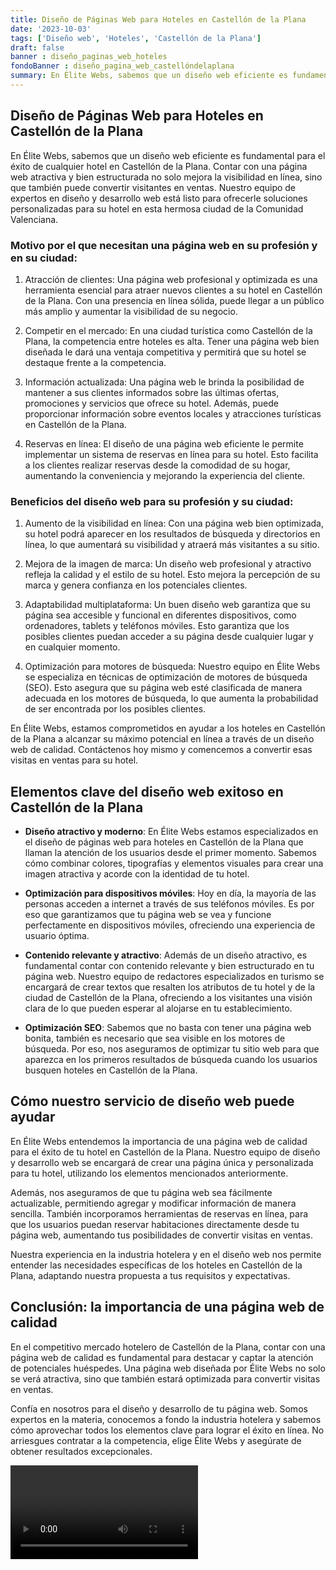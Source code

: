 ```yaml
---
title: Diseño de Páginas Web para Hoteles en Castellón de la Plana
date: '2023-10-03'
tags: ['Diseño web', 'Hoteles', 'Castellón de la Plana']
draft: false
banner : diseño_paginas_web_hoteles
fondoBanner : diseño_pagina_web_castellóndelaplana
summary: En Élite Webs, sabemos que un diseño web eficiente es fundamental para el éxito de cualquier hotel en Castellón de la Plana. Contar con una página web atractiva y bien estructurada no solo mejora la visibilidad en línea, sino que también puede convertir visitantes en ventas. Nuestro equipo de expertos en diseño y desarrollo web está listo para ofrecerle soluciones personalizadas para su hotel en esta hermosa ciudad de la Comunidad Valenciana.
---
```


## Diseño de Páginas Web para Hoteles en Castellón de la Plana

En Élite Webs, sabemos que un diseño web eficiente es fundamental para el éxito de cualquier hotel en Castellón de la Plana. Contar con una página web atractiva y bien estructurada no solo mejora la visibilidad en línea, sino que también puede convertir visitantes en ventas. Nuestro equipo de expertos en diseño y desarrollo web está listo para ofrecerle soluciones personalizadas para su hotel en esta hermosa ciudad de la Comunidad Valenciana.

### Motivo por el que necesitan una página web en su profesión y en su ciudad:

1. Atracción de clientes: Una página web profesional y optimizada es una herramienta esencial para atraer nuevos clientes a su hotel en Castellón de la Plana. Con una presencia en línea sólida, puede llegar a un público más amplio y aumentar la visibilidad de su negocio.

2. Competir en el mercado: En una ciudad turística como Castellón de la Plana, la competencia entre hoteles es alta. Tener una página web bien diseñada le dará una ventaja competitiva y permitirá que su hotel se destaque frente a la competencia.

3. Información actualizada: Una página web le brinda la posibilidad de mantener a sus clientes informados sobre las últimas ofertas, promociones y servicios que ofrece su hotel. Además, puede proporcionar información sobre eventos locales y atracciones turísticas en Castellón de la Plana.

4. Reservas en línea: El diseño de una página web eficiente le permite implementar un sistema de reservas en línea para su hotel. Esto facilita a los clientes realizar reservas desde la comodidad de su hogar, aumentando la conveniencia y mejorando la experiencia del cliente.

### Beneficios del diseño web para su profesión y su ciudad:

1. Aumento de la visibilidad en línea: Con una página web bien optimizada, su hotel podrá aparecer en los resultados de búsqueda y directorios en línea, lo que aumentará su visibilidad y atraerá más visitantes a su sitio.

2. Mejora de la imagen de marca: Un diseño web profesional y atractivo refleja la calidad y el estilo de su hotel. Esto mejora la percepción de su marca y genera confianza en los potenciales clientes.

3. Adaptabilidad multiplataforma: Un buen diseño web garantiza que su página sea accesible y funcional en diferentes dispositivos, como ordenadores, tablets y teléfonos móviles. Esto garantiza que los posibles clientes puedan acceder a su página desde cualquier lugar y en cualquier momento.

4. Optimización para motores de búsqueda: Nuestro equipo en Élite Webs se especializa en técnicas de optimización de motores de búsqueda (SEO). Esto asegura que su página web esté clasificada de manera adecuada en los motores de búsqueda, lo que aumenta la probabilidad de ser encontrada por los posibles clientes.

En Élite Webs, estamos comprometidos en ayudar a los hoteles en Castellón de la Plana a alcanzar su máximo potencial en línea a través de un diseño web de calidad. Contáctenos hoy mismo y comencemos a convertir esas visitas en ventas para su hotel.

<GifSeo />

<Cta />

## Elementos clave del diseño web exitoso en Castellón de la Plana

- **Diseño atractivo y moderno**: En Élite Webs estamos especializados en el diseño de páginas web para hoteles en Castellón de la Plana que llaman la atención de los usuarios desde el primer momento. Sabemos cómo combinar colores, tipografías y elementos visuales para crear una imagen atractiva y acorde con la identidad de tu hotel.

- **Optimización para dispositivos móviles**: Hoy en día, la mayoría de las personas acceden a internet a través de sus teléfonos móviles. Es por eso que garantizamos que tu página web se vea y funcione perfectamente en dispositivos móviles, ofreciendo una experiencia de usuario óptima.

- **Contenido relevante y atractivo**: Además de un diseño atractivo, es fundamental contar con contenido relevante y bien estructurado en tu página web. Nuestro equipo de redactores especializados en turismo se encargará de crear textos que resalten los atributos de tu hotel y de la ciudad de Castellón de la Plana, ofreciendo a los visitantes una visión clara de lo que pueden esperar al alojarse en tu establecimiento.

- **Optimización SEO**: Sabemos que no basta con tener una página web bonita, también es necesario que sea visible en los motores de búsqueda. Por eso, nos aseguramos de optimizar tu sitio web para que aparezca en los primeros resultados de búsqueda cuando los usuarios busquen hoteles en Castellón de la Plana.

## Cómo nuestro servicio de diseño web puede ayudar

En Élite Webs entendemos la importancia de una página web de calidad para el éxito de tu hotel en Castellón de la Plana. Nuestro equipo de diseño y desarrollo web se encargará de crear una página única y personalizada para tu hotel, utilizando los elementos mencionados anteriormente.

Además, nos aseguramos de que tu página web sea fácilmente actualizable, permitiendo agregar y modificar información de manera sencilla. También incorporamos herramientas de reservas en línea, para que los usuarios puedan reservar habitaciones directamente desde tu página web, aumentando tus posibilidades de convertir visitas en ventas.

Nuestra experiencia en la industria hotelera y en el diseño web nos permite entender las necesidades específicas de los hoteles en Castellón de la Plana, adaptando nuestra propuesta a tus requisitos y expectativas.

## Conclusión: la importancia de una página web de calidad

En el competitivo mercado hotelero de Castellón de la Plana, contar con una página web de calidad es fundamental para destacar y captar la atención de potenciales huéspedes. Una página web diseñada por Élite Webs no solo se verá atractiva, sino que también estará optimizada para convertir visitas en ventas.

Confía en nosotros para el diseño y desarrollo de tu página web. Somos expertos en la materia, conocemos a fondo la industria hotelera y sabemos cómo aprovechar todos los elementos clave para lograr el éxito en línea. No arriesgues contratar a la competencia, elige Élite Webs y asegúrate de obtener resultados excepcionales.

<Video />

<CtaBot job='Hoteles' city='Castellón de la Plana'/>

<Gmaps query='Castellón de la Plana+españa+maps' />